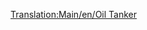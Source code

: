 [[Translation:Main/en/Oil Tanker]]{{Template:<!--Trains_Carriages_new-->wagony/Pl|NormalCost=£1,562 ($3,124)
|Name=Cysterna na ropę
|NormalWeight=24 / 54 t
|Picture=[[File:en/OilTanker.png]]
|NormalCapacity=30,000 litrów ropy naftowej
|MonoCost=£1,562 ($3,124)
|MonoWeight=24 / 59 t
|MonoCapacity=35,000 litres of oil
|MagCost=£1,562 ($3,124)
|MagWeight=24 / 61 t
|MagCapacity=37,000 litres of oil
|Description=Tankowce są zbudowane do przechowywania płynów takich jak [[Main/pl/Ropa|Ropa naftowa]] . Ten wagon jest dostępny w [[Main/en/Klimat/Pl#Umiarkowany|Temperate]], [[Main/en/Klimat/Pl#Arktyczny|Sub-Arctic]] i [[Main/en/Klimat/Pl#Tropikalny|Sub-Tropical]] .
}}
